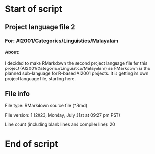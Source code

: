 # Start of script

## Project language file 2

### For: AI2001/Categories/Linguistics/Malayalam

#### About:

I decided to make RMarkdown the second project language file for this project (AI2001/Categories/Linguistics/Malayalam) as RMarkdown is the planned sub-language for R-based AI2001 projects. It is getting its own project language file, starting here.

## File info

File type: RMarkdown source file (*.Rmd)

File version: 1 (2023, Monday, July 31st at 09:27 pm PST)

Line count (including blank lines and compiler line): 20

# End of script
